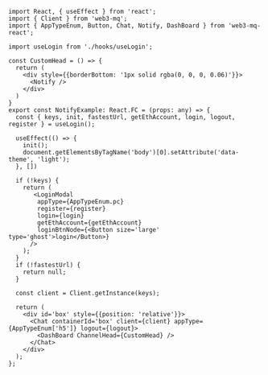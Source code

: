 ```tsx
import React, { useEffect } from 'react';
import { Client } from 'web3-mq';
import { AppTypeEnum, Button, Chat, Notify, DashBoard } from 'web3-mq-react';

import useLogin from './hooks/useLogin';

const CustomHead = () => {
  return (
    <div style={{borderBottom: '1px solid rgba(0, 0, 0, 0.06)'}}>
      <Notify />
    </div>
  )
}
export const NotifyExample: React.FC = (props: any) => {
  const { keys, init, fastestUrl, getEthAccount, login, logout, register } = useLogin();

  useEffect(() => {
    init();
    document.getElementsByTagName('body')[0].setAttribute('data-theme', 'light');
  }, [])

  if (!keys) {
    return (
       <LoginModal 
        appType={AppTypeEnum.pc}
        register={register}
        login={login}
        getEthAccount={getEthAccount}
        loginBtnNode={<Button size='large' type='ghost'>login</Button>}
      />
    );
  }
  if (!fastestUrl) {
    return null;
  }

  const client = Client.getInstance(keys);

  return (
    <div id='box' style={{position: 'relative'}}>
      <Chat containerId='box' client={client} appType={AppTypeEnum['h5']} logout={logout}>
        <DashBoard ChannelHead={CustomHead} />
      </Chat>
    </div>
  );
};
```
